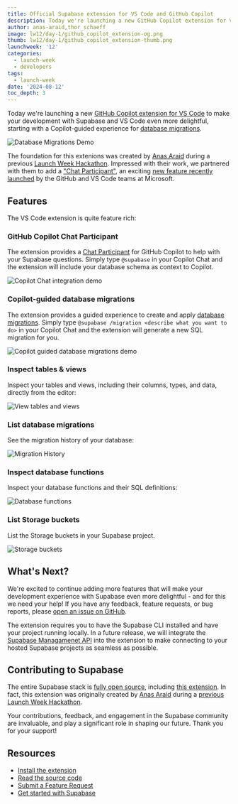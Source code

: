 ```yaml
---
title: Official Supabase extension for VS Code and GitHub Copilot
description: Today we're launching a new GitHub Copilot extension for VS Code to make your development with Supabase even more delightful.
author: anas-araid,thor_schaeff
image: lw12/day-1/github_copilot_extension-og.png
thumb: lw12/day-1/github_copilot_extension-thumb.png
launchweek: '12'
categories:
  - launch-week
  - developers
tags:
  - launch-week
date: '2024-08-12'
toc_depth: 3
---
```


Today we're launching a new [GitHub Copilot extension for VS Code](https://marketplace.visualstudio.com/items?itemName=Supabase.vscode-supabase-extension) to make your development with Supabase and VS Code even more delightful, starting with a Copilot-guided experience for [database migrations](/docs/guides/cli/local-development#database-migrations).

![Database Migrations Demo](/images/blog/lw12/day-1/copilot_migration.gif)

The foundation for this extenions was created by [Anas Araid](https://github.com/anas-araid) during a previous [Launch Week Hackathon](https://twitter.com/anas_araid/status/1736641409094988033). Impressed with their work, we partnered with them to add a ["Chat Participant"](https://code.visualstudio.com/api/extension-guides/chat), an exciting [new feature recently launched](https://code.visualstudio.com/blogs/2024/06/24/extensions-are-all-you-need) by the GitHub and VS Code teams at Microsoft.

## Features

The VS Code extension is quite feature rich:

### GitHub Copilot Chat Participant

The extension provides a [Chat Participant](https://code.visualstudio.com/api/extension-guides/chat) for GitHub Copilot to help with your Supabase questions. Simply type `@supabase` in your Copilot Chat and the extension will include your database schema as context to Copilot.

![Copilot Chat integration demo](/images/blog/lw12/day-1/copilot_chat.gif)

### Copilot-guided database migrations

The extension provides a guided experience to create and apply [database migrations](/docs/guides/cli/local-development#database-migrations). Simply type `@supabase /migration <describe what you want to do>` in your Copilot Chat and the extension will generate a new SQL migration for you.

![Copilot guided database migrations demo](/images/blog/lw12/day-1/copilot_migration.gif)

### Inspect tables & views

Inspect your tables and views, including their columns, types, and data, directly from the editor:

![View tables and views](/images/blog/lw12/day-1/table_view.png)

### List database migrations

See the migration history of your database:

![Migration History](/images/blog/lw12/day-1/migration_history.png)

### Inspect database functions

Inspect your database functions and their SQL definitions:

![Database functions](/images/blog/lw12/day-1/database_functions.png)

### List Storage buckets

List the Storage buckets in your Supabase project.

![Storage buckets](/images/blog/lw12/day-1/storage-buckets.png)

## What's Next?

We're excited to continue adding more features that will make your development experience with Supabase even more delightful - and for this we need your help! If you have any feedback, feature requests, or bug reports, please [open an issue on GitHub](https://github.com/supabase-community/supabase-vscode-extension/issues).

The extension requires you to have the Supabase CLI installed and have your project running locally. In a future release, we will integrate the [Supabase Managamenet API](/docs/reference/api/introduction) into the extension to make connecting to your hosted Supabase projects as seamless as possible.

## Contributing to Supabase

The entire Supabase stack is [fully open source](/open-source), including [this extension](https://github.com/supabase-community/supabase-vscode-extension). In fact, this extension was originally created by [Anas Araid](https://github.com/anas-araid) during a [previous Launch Week Hackathon](https://twitter.com/anas_araid/status/1736641409094988033).

Your contributions, feedback, and engagement in the Supabase community are invaluable, and play a significant role in shaping our future. Thank you for your support!

## Resources

- [Install the extension](https://marketplace.visualstudio.com/items?itemName=Supabase.vscode-supabase-extension)
- [Read the source code](https://github.com/supabase-community/supabase-vscode-extension)
- [Submit a Feature Request](https://github.com/supabase-community/supabase-vscode-extension/issues)
- [Get started with Supabase](https://database.new)
